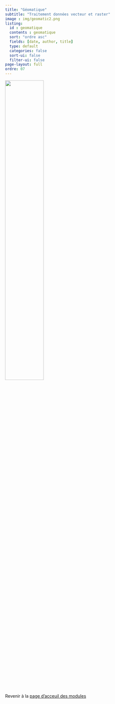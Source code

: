 ```yaml
---
title: "Géomatique"
subtitle: "Traitement données vecteur et raster"
image : img/geomatic2.png
listing: 
  id : geomatique
  contents : geomatique
  sort: "ordre asc"
  fields: [date, author, title]
  type: default
  categories: false
  sort-ui: false
  filter-ui: false
page-layout: full
ordre: 07
---
```


::: column-margin
![](img/geomatic2.png){width="50%"}
:::

::: {#geomatique}
:::

</br>

::: center
Revenir à la [page d'acceuil des modules](/modules.qmd)
:::

